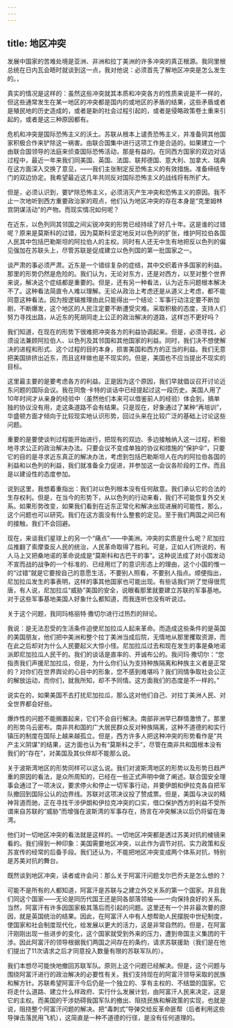 ```yaml
---
---
---
```

title: 地区冲突
---

发展中国家的苦难处境是亚洲、非洲和拉丁美洲的许多冲突的真正根源。我同里根总统在日内瓦会晤时就谈到这一点，我对他说：必须首先了解地区冲突是怎么发生的。，

真实的情况是这样的：虽然这些冲突就其本质和冲突各方的性质来说是不一样的，但这些通常发生在某一地区的冲突都是国内的或地区的矛盾的结果，这些矛盾或者是殖民地的历史造成的，或者是新的社会过程引起的，或者是侵略政策卷土重来引起的，或者是这三种原因都有。

危机和冲突是国际恐怖主义的沃土。苏联从根本上谴责恐怖主义，并准备同其他国家积极合作来铲除这一祸害。由联合国集中进行这项工作是合适的。如果建立一个由联合国领导的法庭来侦查国际恐怖活动，那是有益的。在同西方国家的双边对话过程中，最近一年来我们同美国、英国、法国、联邦德国、意大利、加拿大、瑞典在这方面深入交换了意见，——我们主张制定反恐怖主义的有效措施。准备缔结专门的双边协定。我希望最近这几年共同反对国际恐怖主义的战线将有所扩大。

但是，必须认识到，要铲除恐怖主义，必须消灭产生冲突和恐怖主义的原因。我不止一次地听到西方重要政治家的观点，他们认为地区冲突的存在本身是“克里姆林宫阴谋活动”的产物。而现实情况如何呢？

在近东，以色列同其邻国之间尖锐冲突的形势已经持续了好几十年。这是谁的过错呢？原来是莫斯科的过错，因为莫斯科坚定地反对以色列的扩张，维护阿拉伯各国人民其中包括巴勒斯坦的阿拉伯人的主权。同时有人还无中生有地把反以色列的偏见强加在苏联头上，尽管苏联是促成建立以色列国的第一批国家之一。

谈严肃的事必须严肃。近东是一个错综复杂的症结，其中交织着许多国家的利益。那里的形势仍然是危险的。我们认为，无论对东方，还是对西方，以至对整个世界来说，解决这个症结都是重要的。但是，还有另一种看法，认为近东问题根本解决不了。这种看法简直令人难以理解。无论从政治上考虑还是从道义上考虑，都不能同意这种看法。因为按逻辑推理由此只能得出一个结论：军事行动注定要不断加剧，不断爆发，这个地区的人民注定要不断遭受灾难。采取积极的态度，支持人们努力寻找出路，从近东的死胡同走上公正的政治解决的道路，这样岂不更好吗？

我们知道，在现在的形势下很难把冲突各方的利益协调起来。但是，必须寻找，必须设法兼顾阿拉伯人、以色列及其邻国和其他国家的利益。同时，我们决不想使解决的进程和形式、这个过程的目的本身，损害美国和西方的正当的利益。我们无意把美国排挤出近东，而且这样做也是不现实的。但是，美国也不应当提出不现实的目标。

这里最主要的是要考虑各方的利益。正是因为这个原因，我们早就倡议召开讨论近东问题的国际会议。我在同詹·卡特的谈话中已经提起过这一段历史。美国人用了10年时间才从亲身的经验中（虽然他们本来可以借鉴前人的经验）体会到，搞单独的协议没有用，走这条道路不会有结果。只是现在，好象通过了某种“再培训”，华盛顿方面才倾向于比较现实地认识形势，回过头来在比较广泛的基础上讨论这些问题。

重要的是要使谈判过程能开始进行，把现有的双边、多边接触纳入这一过程，积极地寻求公正的政治解决办法。只要会议不变成单独的协议和措施的“保护伞”，只要它的目的是寻求近东真正的解决办法，考虑到包括巴勒斯坦人在内的阿拉伯各国的利益和以色列的利益，我们就准备全力促进，并参加这一会议各阶段的工作。而且是以建设性的态度参加。

说到这里，我想着重指出：我们对以色列根本没有任何敌意。我们承认它的合法的生存权利。但是，在当今的形势下，从以色列的行动来看，我们不可能恢复外交关系。如果形势改变，如果我们看到在近东正常化和解决出现进展的可能性，那么，这个问题也可以研究。我们在这方面没有什么整套的定见。至于我们两国之间已有的接触，我们不会回避。

现在，来谈我们星球上的另一个“痛点”——中美洲。冲突的实质是什么呢？尼加拉瓜推翻了索摩查反人民的统治，人民革命取得了胜利。可是，正如人们所说的，有人马上又把桑地诺的革命说成是“莫斯科和古巴干的事”。这种说法成了对小国发动不宣而战的战争的一个标准的、已经用烂了的意识形态上的理由，这个小国的惟一的“过错”就是它要按自己的意愿生活，不要别人照看，不要别人指点。顺便指出，尼加拉瓜发生的事表明，这样的事其他国家也可能出现。有些话我们听了觉得很荒唐，有人说，尼加拉瓜“威胁”美国的安全，说眼看那里就要建立苏联的军事基地。对于这些军事基地美国人好象什么都知道，而我连听也没有听说过。

关于这个问题，我同玛格丽特·撒切尔进行过热烈的辩论。

我说：是无法忍受的生活条件迫使尼加拉瓜人起来革命。而造成这些条件的是英国的美国朋友，他们把中美洲和整个拉丁美洲当成后院，无情地从那里攫取资源，而在此之后却对为什么人民要起义大惊小怪。尼加拉瓜过去和现在发生的事是桑地诺派即尼加拉瓜人民干的。我们的谈话是直率的、开诚布公的。我问玛·撒切尔：“您指责我们声援尼加拉瓜，但是，为什么你们认为支持种族隔离和种族主义者是正常的？对你们在世界舆论的心目中的形象，您不感到难堪吗？我们同情争取社会公正的解放运动，而你们，就我所知，却不予同情。这方面我们的态度是不一样的。”

说实在的，如果美国不去打扰尼加拉瓜，那么这对他们自己、对拉丁美洲人民、对全世界都会好些。

爆炸性的问题不能搁置起来，它们不会自行解决。南部非洲早已群情激愤了。那里的形势乌云密布。南非共和国的广大居民群众反对种族隔离，这种不道德的和实行镇压的制度在国际上越来越孤立。但是，西方许多人把这种冲突的形势看作是“共产主义阴谋”的结果，这方面也认为有“莫斯科之手”，尽管在南非共和国根本没有我们的“存在”，对美国及其伙伴却不能那么说。

关于波斯湾地区的形势同样可以这么说。我们对波斯湾地区的形势以及形势日趋严重的原因的看法，是众所周知的，已经在一些正式声明中做了阐述。联合国安全理事会通过了一项决议，要求停火和停止一切军事行动，并要伊朗和伊拉克各自把军队撤回到国际公认的边界线。苏联对这项决议投了赞成票。但是，美国与决议的精神背道而驰，正在寻找干涉伊朗和伊拉克冲突的口实，借口保护西方的利益不受所谓来自苏联的“威胁”而增强在波斯湾的军事存在，扬言在冲突解决以后仍将留在海湾。

他们对一切地区冲突的看法就是这样的。一切地区冲突都是透过苏美对抗的棱镜来看的。我们得到一种印象：美国需要地区冲突，以此作为调节对抗、实力政策和反苏宣传的经常的后备手段。我们还认为，不能把地区冲突变成两个体系对抗，特别是苏美对抗的舞台。

既然谈到地区冲突，读者或许会问：那么关于阿富汗问题戈尔巴乔夫是怎么想的？

可能不是所有的人都知道，阿富汗是苏联与之建立外交关系的第一个国家。并且我们同这个国家——无论是同历代国王还是同各部落领袖——一向保持良好的关系。当然，阿富汗有许多因国家极其落后而引起的问题。这里还有一个并非最次要的原因，就是英国统治的结果。因此，在阿富汗人中有人想帮助人民摆脱中世纪制度，使国家和社会制度现代化，给发展以更大的活力，这是非常自然的。但是，在阿富汗刚刚出现一些进步的变化，这个国家就受到外来的压力，遭到帝国主义集团的干涉。因此阿富汗的领导根据我们两国之间存在的条约，请求苏联援助（我们是在他们提出了11次请求之后才同意投入数量有限的苏联军队的）。

我们本想尽可能快地撤回苏联军队。原则上这个问题已经解决。但是，这个问题与围绕阿富汗进行的政治解决的必要性有关。我们支持现在的阿富汗领导采取的民族和解方针。苏联希望阿富汗今后仍是一个独立的、享有主权的、不结盟的国家。它将走什么道路、建立什么样政府、实行什么发展计划，由阿富汗人民来决定，这是它的主权。而美国的干涉妨碍我国军队的撤出、阻挠民族和解政策的实现，也就是说，阻挠整个阿富汗问题的解决。把“毒刺式”导弹交给反革命匪帮（后者利用这些导弹击落民用飞机），这简直是一种不道德的行径，是没有任何道理的。